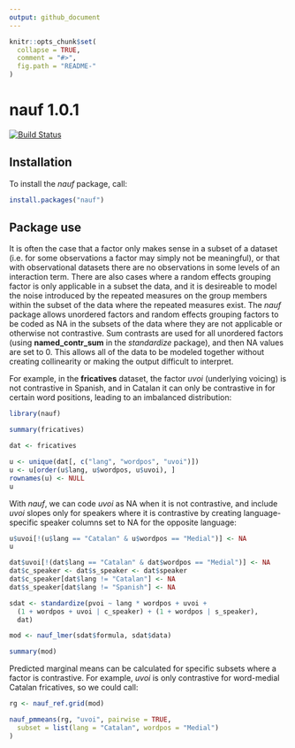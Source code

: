 ```yaml
---
output: github_document
---
```


<!-- README.md is generated from README.Rmd. Please edit that file -->

```r
knitr::opts_chunk$set(
  collapse = TRUE,
  comment = "#>",
  fig.path = "README-"
)
```

# nauf 1.0.1

[![Build Status](https://travis-ci.org/CDEager/nauf.svg?branch=master)](https://travis-ci.org/CDEager/nauf)

## Installation

To install the *nauf* package, call:

```r
install.packages("nauf")
```

## Package use

It is often the case that a factor only makes sense in a subset of a dataset (i.e. for some observations a factor may simply not be meaningful), or that with observational datasets there are no observations in some levels of an interaction term.  There are also cases where a random effects grouping factor is only applicable in a subset the data, and it is desireable to model the noise introduced by the repeated measures on the group members within the subset of the data where the repeated measures exist.  The *nauf* package allows unordered factors and random effects grouping factors to be coded as NA in the subsets of the data where they are not applicable or otherwise not contrastive.  Sum contrasts are used for all unordered factors (using **named_contr_sum** in the *standardize* package), and then NA values are set to 0.  This allows all of the data to be modeled together without creating collinearity or making the output difficult to interpret.

For example, in the **fricatives** dataset, the factor *uvoi* (underlying voicing) is not contrastive in Spanish, and in Catalan it can only be contrastive in for certain word positions, leading to an imbalanced distribution:

```r
library(nauf)

summary(fricatives)

dat <- fricatives

u <- unique(dat[, c("lang", "wordpos", "uvoi")])
u <- u[order(u$lang, u$wordpos, u$uvoi), ]
rownames(u) <- NULL
u
```

With *nauf*, we can code *uvoi* as NA when it is not contrastive, and include *uvoi* slopes only for speakers where it is contrastive by creating language-specific speaker columns set to NA for the opposite language:

```r
u$uvoi[!(u$lang == "Catalan" & u$wordpos == "Medial")] <- NA
u

dat$uvoi[!(dat$lang == "Catalan" & dat$wordpos == "Medial")] <- NA
dat$c_speaker <- dat$s_speaker <- dat$speaker
dat$c_speaker[dat$lang != "Catalan"] <- NA
dat$s_speaker[dat$lang != "Spanish"] <- NA

sdat <- standardize(pvoi ~ lang * wordpos + uvoi +
  (1 + wordpos + uvoi | c_speaker) + (1 + wordpos | s_speaker),
  dat)

mod <- nauf_lmer(sdat$formula, sdat$data)

summary(mod)
```

Predicted marginal means can be calculated for specific subsets where a factor is contrastive.  For example, *uvoi* is only contrastive for word-medial Catalan fricatives, so we could call:

```r
rg <- nauf_ref.grid(mod)

nauf_pmmeans(rg, "uvoi", pairwise = TRUE,
  subset = list(lang = "Catalan", wordpos = "Medial")
)
```
